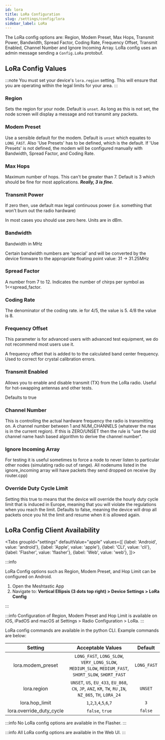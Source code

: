 ```yaml
---
id: lora
title: LoRa Configuration
slug: /settings/config/lora
sidebar_label: LoRa
---
```



The LoRa config options are: Region, Modem Preset, Max Hops, Transmit Power, Bandwidth, Spread Factor, Coding Rate, Frequency Offset, Transmit Enabled, Channel Number and Ignore Incoming Array.  LoRa config uses an admin message sending a `Config.LoRa` protobuf.

## LoRa Config Values

:::note
You must set your device's `lora.region` setting. This will ensure that you are operating within the legal limits for your area.
:::

### Region
Sets the region for your node. Default is `unset`. As long as this is not set, the node screen will display a message and not transmit any packets.

<LoRaRegions />

### Modem Preset
Use a sensible default for the modem. Default is `unset` which equates to `LONG_FAST`. Also 'Use Presets' has to be defined, which is the default. If 'Use Presets' is not defined, the modem will be configured manually with Bandwidth, Spread Factor, and Coding Rate.

### Max Hops
Maximum number of hops. This can't be greater than 7. Default is 3 which should be fine for most applications. _**Really, 3 is fine.**_

### Transmit Power

If zero then, use default max legal continuous power (i.e. something that won't burn out the radio hardware)

In most cases you should use zero here. Units are in dBm.

### Bandwidth

Bandwidth in MHz

Certain bandwidth numbers are 'special' and will be converted by the device firmware to the appropriate floating point value: 31 -> 31.25MHz

### Spread Factor

A number from 7 to 12. Indicates the number of chirps per symbol as 1<<spread_factor.

### Coding Rate

The denominator of the coding rate. ie for 4/5, the value is 5. 4/8 the value is 8.

### Frequency Offset

This parameter is for advanced users with advanced test equipment, we do not recommend most users use it.

A frequency offset that is added to to the calculated band center frequency. Used to correct for crystal calibration errors.

### Transmit Enabled

Allows you to enable and disable transmit (TX) from the LoRa radio. Useful for hot-swapping antennas and other tests.

Defaults to true

### Channel Number
This is controlling the actual hardware frequency the radio is transmitting on. A channel number between 1 and NUM_CHANNELS (whatever the max is in the current region). If this is ZERO/UNSET then the rule is "use the old channel name hash based algorithm to derive the channel number".

### Ignore Incoming Array

For testing it is useful sometimes to force a node to never listen to particular other nodes (simulating radio out of range). All nodenums listed in the ignore_incoming array will have packets they send dropped on receive (by router.cpp)

### Override Duty Cycle Limit

Setting this true to means that the device will override the hourly duty cycle limit that is induced in Europe, meaning that you will violate the regulations when you reach the limit. Defaults to false, meaning the device will drop all packets once you hit the limit and resume when it is allowed again.

## LoRa Config Client Availability

<Tabs
groupId="settings"
defaultValue="apple"
values={[
{label: 'Android', value: 'android'},
{label: 'Apple', value: 'apple'},
{label: 'CLI', value: 'cli'},
{label: 'Flasher', value: 'flasher'},
{label: 'Web', value: 'web'},
]}>
<TabItem value="android">

:::info

LoRa Config options such as Region, Modem Preset, and Hop Limit can be configured on Android.

1. Open the Meshtastic App
2. Navigate to: **Vertical Ellipsis (3 dots top right) > Device Settings > LoRa Config**

:::

</TabItem>
<TabItem value="apple">

:::info
Configuration of Region, Modem Preset and Hop Limit is available on iOS, iPadOS and macOS at Settings > Radio Configuration > LoRa.
:::

</TabItem>
<TabItem value="cli">

LoRa config commands are available in the python CLI. Example commands are below:

|   Setting    |                               Acceptable Values                               |      Default      |
| :----------: | :---------------------------------------------------------------------------: | :---------------: |
| lora.modem_preset |   `LONG_FAST`, `LONG_SLOW`, `VERY_LONG_SLOW`, `MEDIUM_SLOW`, `MEDIUM_FAST`, `SHORT_SLOW`, `SHORT_FAST`       | `LONG_FAST` |
|    lora.region    |     `UNSET`, `US`, `EU_433`, `EU_868`, `CN`, `JP`, `ANZ`, `KR`, `TW`, `RU` ,`IN`, `NZ_865`, `TH`, `LORA_24` |      `UNSET`      |
| lora.hop_limit    |     `1`,`2`,`3`,`4`,`5`,`6`,`7`   |   `3` |
| lora.override_duty_cycle    |     `false`, `true`    |   `false` |
</TabItem>
<TabItem value="flasher">

:::info
No LoRa config options are available in the Flasher.
:::

  </TabItem>
  <TabItem value="web">

:::info
All LoRa config options are available in the Web UI.
:::

  </TabItem>
</Tabs>
